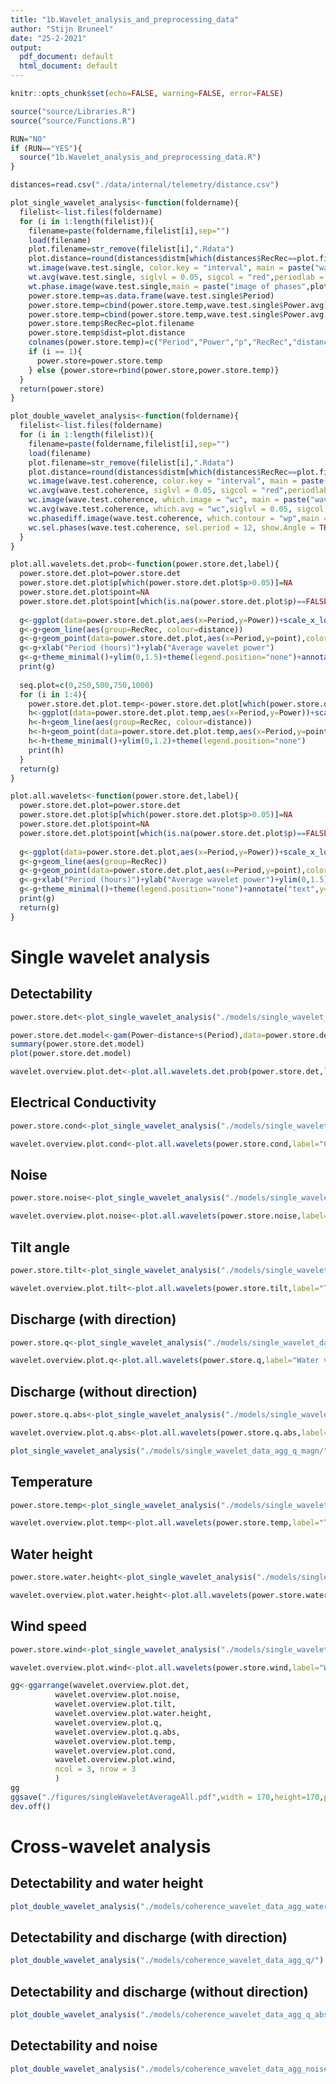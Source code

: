 ```yaml
---
title: "1b.Wavelet_analysis_and_preprocessing_data"
author: "Stijn Bruneel"
date: "25-2-2021"
output:
  pdf_document: default
  html_document: default
---
```


```r
knitr::opts_chunk$set(echo=FALSE, warning=FALSE, error=FALSE)
```

```r
source("source/Libraries.R")
source("source/Functions.R")
```

```r
RUN="NO"
if (RUN=="YES"){
  source("1b.Wavelet_analysis_and_preprocessing_data.R")
}
```

```r
distances=read.csv("./data/internal/telemetry/distance.csv")
```

```r
plot_single_wavelet_analysis<-function(foldername){
  filelist<-list.files(foldername)
  for (i in 1:length(filelist)){
    filename=paste(foldername,filelist[i],sep="")
    load(filename)
    plot.filename=str_remove(filelist[i],".Rdata")
    plot.distance=round(distances$distm[which(distances$RecRec==plot.filename)]/50)*50
    wt.image(wave.test.single, color.key = "interval", main = paste("wavelet power spectrum",plot.filename,"-",plot.distance,"m"),legend.params = list(lab = "wavelet power levels"),periodlab = "period (hours)",show.date = TRUE)
    wt.avg(wave.test.single, siglvl = 0.05, sigcol = "red",periodlab = "period (hours)",main = paste("Average wavelet power",plot.filename,"-",plot.distance,"m"))
    wt.phase.image(wave.test.single,main = paste("image of phases",plot.filename,"-",plot.distance,"m"),periodlab = "period (hours)",show.date = TRUE)
    power.store.temp=as.data.frame(wave.test.single$Period)
    power.store.temp=cbind(power.store.temp,wave.test.single$Power.avg)
    power.store.temp=cbind(power.store.temp,wave.test.single$Power.avg.pval)
    power.store.temp$RecRec=plot.filename
    power.store.temp$dist=plot.distance
    colnames(power.store.temp)=c("Period","Power","p","RecRec","distance")
    if (i == 1){
      power.store=power.store.temp
    } else {power.store=rbind(power.store,power.store.temp)}
  }
  return(power.store)
}

plot_double_wavelet_analysis<-function(foldername){
  filelist<-list.files(foldername)
  for (i in 1:length(filelist)){
    filename=paste(foldername,filelist[i],sep="")
    load(filename)
    plot.filename=str_remove(filelist[i],".Rdata")
    plot.distance=round(distances$distm[which(distances$RecRec==plot.filename)])
    wc.image(wave.test.coherence, color.key = "interval", main = paste("wavelet power spectrum",plot.filename,"-",plot.distance,"m"),legend.params = list(lab = "wavelet power levels"),periodlab = "period (hours)")
    wc.avg(wave.test.coherence, siglvl = 0.05, sigcol = "red",periodlab = "period (hours)",main = paste("average cross-wavelet power",plot.filename,"-",plot.distance,"m"))
    wc.image(wave.test.coherence, which.image = "wc", main = paste("wavelet coherence, x over y",plot.filename,"-",plot.distance,"m"),legend.params = list(lab = "wavelet coherence levels",lab.line = 3.5, label.digits = 3),periodlab = "period (hours)")
    wc.avg(wave.test.coherence, which.avg = "wc",siglvl = 0.05, sigcol = 'red',legend.coords = "topleft",periodlab = "period (hours)",main = paste("average cross-wavelet coherence",plot.filename,"-",plot.distance,"m"))
    wc.phasediff.image(wave.test.coherence, which.contour = "wp",main =  paste("image of phase differences, x over y",plot.filename,"-",plot.distance,"m"),periodlab = "period (hours)")
    wc.sel.phases(wave.test.coherence, sel.period = 12, show.Angle = TRUE, show.date = TRUE,main =  paste("image of phase differences, x over y, selection period",plot.filename))
  }
}
```

```r
plot.all.wavelets.det.prob<-function(power.store.det,label){
  power.store.det.plot=power.store.det
  power.store.det.plot$p[which(power.store.det.plot$p>0.05)]=NA
  power.store.det.plot$point=NA
  power.store.det.plot$point[which(is.na(power.store.det.plot$p)==FALSE)]=power.store.det.plot$Power[which(is.na(power.store.det.plot$p)==FALSE)]
  
  g<-ggplot(data=power.store.det.plot,aes(x=Period,y=Power))+scale_x_log10(breaks=c(4,6,12,24,48,15*24))
  g<-g+geom_line(aes(group=RecRec, colour=distance))
  g<-g+geom_point(data=power.store.det.plot,aes(x=Period,y=point),color="red",size=0.001,shape=4)
  g<-g+xlab("Period (hours)")+ylab("Average wavelet power")
  g<-g+theme_minimal()+ylim(0,1.5)+theme(legend.position="none")+annotate("text",y=1.35,x=max(power.store.det.plot$Period),label=label,hjust=1)
  print(g)
  
  seq.plot=c(0,250,500,750,1000)
  for (i in 1:4){
    power.store.det.plot.temp<-power.store.det.plot[which(power.store.det.plot$distance>=seq.plot[i] & power.store.det.plot$distance<seq.plot[i+1]),]
    h<-ggplot(data=power.store.det.plot.temp,aes(x=Period,y=Power))+scale_x_log10(breaks=c(4,6,12,24,48,15*24))
    h<-h+geom_line(aes(group=RecRec, colour=distance))
    h<-h+geom_point(data=power.store.det.plot.temp,aes(x=Period,y=point),color="red",size=0.001,shape=4)
    h<-h+theme_minimal()+ylim(0,1.2)+theme(legend.position="none")
    print(h)
  }
  return(g)
}
```

```r
plot.all.wavelets<-function(power.store.det,label){
  power.store.det.plot=power.store.det
  power.store.det.plot$p[which(power.store.det.plot$p>0.05)]=NA
  power.store.det.plot$point=NA
  power.store.det.plot$point[which(is.na(power.store.det.plot$p)==FALSE)]=power.store.det.plot$Power[which(is.na(power.store.det.plot$p)==FALSE)]
  
  g<-ggplot(data=power.store.det.plot,aes(x=Period,y=Power))+scale_x_log10(breaks=c(4,6,12,24,48,15*24))
  g<-g+geom_line(aes(group=RecRec))
  g<-g+geom_point(data=power.store.det.plot,aes(x=Period,y=point),color="red",size=0.001,shape=4)
  g<-g+xlab("Period (hours)")+ylab("Average wavelet power")+ylim(0,1.5)
  g<-g+theme_minimal()+theme(legend.position="none")+annotate("text",y=1.35,x=max(power.store.det.plot$Period),label=label,hjust=1)
  print(g)
  return(g)
}
```

# Single wavelet analysis

## Detectability

```r
power.store.det<-plot_single_wavelet_analysis("./models/single_wavelet_data_agg/")

power.store.det.model<-gam(Power~distance+s(Period),data=power.store.det)
summary(power.store.det.model)
plot(power.store.det.model)
```

```r
wavelet.overview.plot.det<-plot.all.wavelets.det.prob(power.store.det,label="Detectability")
```

## Electrical Conductivity

```r
power.store.cond<-plot_single_wavelet_analysis("./models/single_wavelet_data_agg_cond/")
```

```r
wavelet.overview.plot.cond<-plot.all.wavelets(power.store.cond,label="Conductivity")
```

## Noise

```r
power.store.noise<-plot_single_wavelet_analysis("./models/single_wavelet_data_agg_noise/")
```

```r
wavelet.overview.plot.noise<-plot.all.wavelets(power.store.noise,label="Noise")
```

## Tilt angle

```r
power.store.tilt<-plot_single_wavelet_analysis("./models/single_wavelet_data_agg_tilt/")
```

```r
wavelet.overview.plot.tilt<-plot.all.wavelets(power.store.tilt,label="Tilt angle")
```

## Discharge (with direction)

```r
power.store.q<-plot_single_wavelet_analysis("./models/single_wavelet_data_agg_q/")
```

```r
wavelet.overview.plot.q<-plot.all.wavelets(power.store.q,label="Water velocity")
```

## Discharge (without direction)

```r
power.store.q.abs<-plot_single_wavelet_analysis("./models/single_wavelet_data_agg_q_abs/")
```

```r
wavelet.overview.plot.q.abs<-plot.all.wavelets(power.store.q.abs,label="Water speed")
```

```r
plot_single_wavelet_analysis("./models/single_wavelet_data_agg_q_magn/")
```

## Temperature

```r
power.store.temp<-plot_single_wavelet_analysis("./models/single_wavelet_data_agg_temp/")
```

```r
wavelet.overview.plot.temp<-plot.all.wavelets(power.store.temp,label="Temperature")
```

## Water height

```r
power.store.water.height<-plot_single_wavelet_analysis("./models/single_wavelet_data_agg_water_height/")
```

```r
wavelet.overview.plot.water.height<-plot.all.wavelets(power.store.water.height,label="Water height")
```

## Wind speed

```r
power.store.wind<-plot_single_wavelet_analysis("./models/single_wavelet_data_agg_wind/")
```

```r
wavelet.overview.plot.wind<-plot.all.wavelets(power.store.wind,label="Wind speed")
```

```r
gg<-ggarrange(wavelet.overview.plot.det,
          wavelet.overview.plot.noise,
          wavelet.overview.plot.tilt,
          wavelet.overview.plot.water.height,
          wavelet.overview.plot.q,
          wavelet.overview.plot.q.abs,
          wavelet.overview.plot.temp,
          wavelet.overview.plot.cond,
          wavelet.overview.plot.wind,
          ncol = 3, nrow = 3
          )
gg
ggsave("./figures/singleWaveletAverageAll.pdf",width = 170,height=170,plot=gg,units="mm")
dev.off()
```

# Cross-wavelet analysis 

## Detectability and water height

```r
plot_double_wavelet_analysis("./models/coherence_wavelet_data_agg_water_height/")
```

## Detectability and discharge (with direction)

```r
plot_double_wavelet_analysis("./models/coherence_wavelet_data_agg_q/")
```

## Detectability and discharge (without direction)

```r
plot_double_wavelet_analysis("./models/coherence_wavelet_data_agg_q_abs/")
```

## Detectability and noise

```r
plot_double_wavelet_analysis("./models/coherence_wavelet_data_agg_noise/")
```